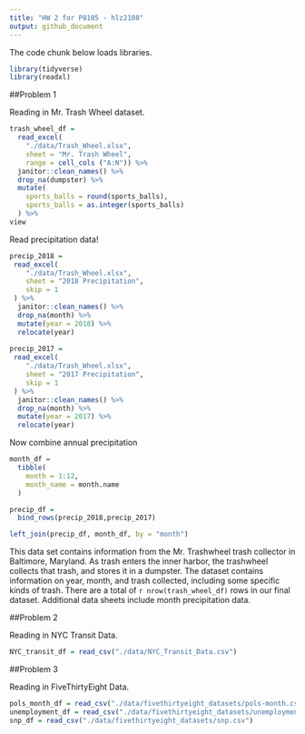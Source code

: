 ```yaml
---
title: "HW 2 for P8105 - hlz2108"
output: github_document
---
```


The code chunk below loads libraries.

```r
library(tidyverse)
library(readxl)
```

##Problem 1

Reading in Mr. Trash Wheel dataset.

```r
trash_wheel_df =
  read_excel(
    "./data/Trash_Wheel.xlsx",
    sheet = "Mr. Trash Wheel",
    range = cell_cols ("A:N")) %>%
  janitor::clean_names() %>% 
  drop_na(dumpster) %>% 
  mutate(
    sports_balls = round(sports_balls),
    sports_balls = as.integer(sports_balls)
  ) %>% 
view
```

Read precipitation data!

```r
precip_2018 = 
 read_excel(
    "./data/Trash_Wheel.xlsx",
    sheet = "2018 Precipitation",
    skip = 1
 ) %>% 
  janitor::clean_names() %>% 
  drop_na(month) %>% 
  mutate(year = 2018) %>% 
  relocate(year)
  
precip_2017 = 
 read_excel(
    "./data/Trash_Wheel.xlsx",
    sheet = "2017 Precipitation",
    skip = 1
 ) %>% 
  janitor::clean_names() %>% 
  drop_na(month) %>% 
  mutate(year = 2017) %>% 
  relocate(year)
```

Now combine annual precipitation

```r
month_df = 
  tibble(
    month = 1:12,
    month_name = month.name
  )

precip_df =
  bind_rows(precip_2018,precip_2017)

left_join(precip_df, month_df, by = "month")
```

This data set contains information from the Mr. Trashwheel trash collector in Baltimore, Maryland. As trash enters the inner harbor, the trashwheel collects that trash, and stores it in a dumpster. The dataset contains information on year, month, and trash collected, including some specific kinds of trash. There are a total of `r nrow(trash_wheel_df)` rows in our final dataset. Additional data sheets include month precipitation data. 

##Problem 2

Reading in NYC Transit Data.

```r
NYC_transit_df = read_csv("./data/NYC_Transit_Data.csv")
```

##Problem 3

Reading in FiveThirtyEight Data.

```r
pols_month_df = read_csv("./data/fivethirtyeight_datasets/pols-month.csv")
unemployment_df = read_csv("./data/fivethirtyeight_datasets/unemployment.csv")
snp_df = read_csv("./data/fivethirtyeight_datasets/snp.csv")
```

